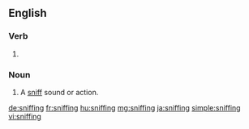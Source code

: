 ==English==
{{wikipedia}}
===Verb===
{{head|en|present participle}}

# {{present participle of|sniff|lang=en}}

===Noun===
{{en-noun}}

# A [[sniff]] sound or action.

[[de:sniffing]]
[[fr:sniffing]]
[[hu:sniffing]]
[[mg:sniffing]]
[[ja:sniffing]]
[[simple:sniffing]]
[[vi:sniffing]]